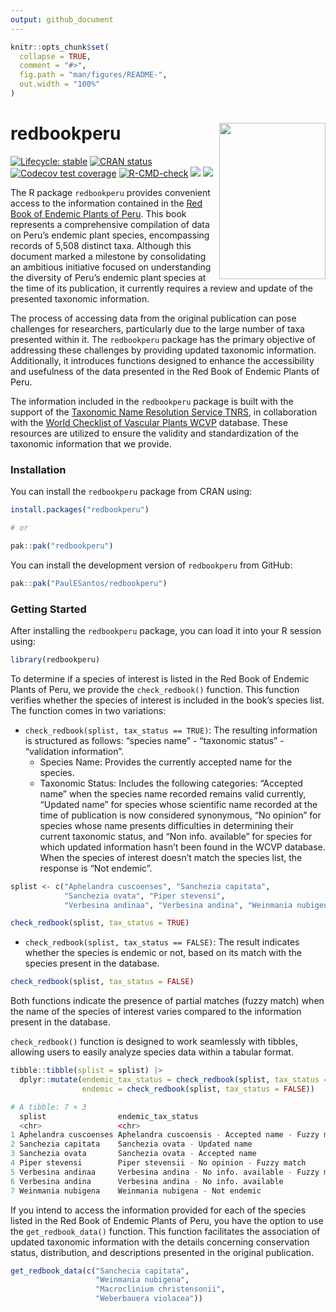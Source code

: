 ```yaml
---
output: github_document
---
```


<!-- README.md is generated from README.Rmd. Please edit that file -->

```r
knitr::opts_chunk$set(
  collapse = TRUE,
  comment = "#>",
  fig.path = "man/figures/README-",
  out.width = "100%"
)
```

# redbookperu <a href='https://github.com/PaulESantos/redbookperu'><img src='man/figures/cover_ppendemic.jpg' align="right" height="250" width="170" /></a>

<!-- badges: start -->
[![Lifecycle: stable](https://img.shields.io/badge/lifecycle-stable-green.svg)](https://lifecycle.r-lib.org/articles/stages.html#stable)
[![CRAN status](https://www.r-pkg.org/badges/version/redbookperu)](https://CRAN.R-project.org/package=redbookperu)
[![Codecov test coverage](https://codecov.io/gh/PaulESantos/redbookperu/branch/main/graph/badge.svg)](https://app.codecov.io/gh/PaulESantos/redbookperu?branch=main)
[![R-CMD-check](https://github.com/PaulESantos/redbookperu/actions/workflows/R-CMD-check.yaml/badge.svg)](https://github.com/PaulESantos/redbookperu/actions/workflows/R-CMD-check.yaml)
[![](http://cranlogs.r-pkg.org/badges/grand-total/redbookperu?color=green)](https://cran.r-project.org/package=redbookperu)
[![](http://cranlogs.r-pkg.org/badges/last-week/redbookperu?color=green)](https://cran.r-project.org/package=redbookperu)
<!-- badges: end -->

The R package `redbookperu` provides convenient access to the information contained in the [Red Book of Endemic Plants of Peru](https://revistasinvestigacion.unmsm.edu.pe/index.php/rpb/issue/view/153). This book represents a comprehensive compilation of data on Peru's endemic plant species, encompassing records of 5,508 distinct taxa. Although this document marked a milestone by consolidating an ambitious initiative focused on understanding the diversity of Peru's endemic plant species at the time of its publication, it currently requires a review and update of the presented taxonomic information.

The process of accessing data from the original publication can pose challenges for researchers, particularly due to the large number of taxa presented within it. The `redbookperu` package has the primary objective of addressing these challenges by providing updated taxonomic information. Additionally, it introduces functions designed to enhance the accessibility and usefulness of the data presented in the Red Book of Endemic Plants of Peru.

The information included in the `redbookperu` package is built with the support of the [Taxonomic Name Resolution Service TNRS](https://tnrs.biendata.org/), in collaboration with the [World Checklist of Vascular Plants WCVP](https://powo.science.kew.org/about-wcvp) database. These resources are utilized to ensure the validity and standardization of the taxonomic information that we provide.

### Installation

You can install the `redbookperu` package from CRAN using:

```r
install.packages("redbookperu")

# or

pak::pak("redbookperu")
```

You can install the development version of `redbookperu` from GitHub:

```r
pak::pak("PaulESantos/redbookperu")
```

### Getting Started

After installing the `redbookperu` package, you can load it into your R session using:

```r
library(redbookperu)
```

To determine if a species of interest is listed in the Red Book of Endemic Plants of Peru, we provide the `check_redbook()` function. This function verifies whether the species of interest is included in the book's species list. The function comes in two variations:

- `check_redbook(splist, tax_status == TRUE)`: The resulting information is structured as follows: "species name" - "taxonomic status" - "validation information".
  - Species Name: Provides the currently accepted name for the species.
  - Taxonomic Status: Includes the following categories: "Accepted name" when the           species name recorded remains valid currently, "Updated name" for species whose         scientific name recorded at the time of publication is now considered synonymous,       "No opinion" for species whose name presents difficulties in determining their          current taxonomic status, and "Non info. available" for species for which updated       information hasn't been found in the WCVP database. When the species of interest        doesn't match the species list, the response is "Not endemic".
  
```r

splist <- c("Aphelandra cuscoenses", "Sanchezia capitata",
            "Sanchezia ovata", "Piper stevensi",
            "Verbesina andinaa", "Verbesina andina", "Weinmania nubigena")

check_redbook(splist, tax_status = TRUE)
```

- `check_redbook(splist, tax_status == FALSE)`: The result indicates whether the species is endemic or not, based on its match with the species present in the database.

```r
check_redbook(splist, tax_status = FALSE)
```


Both functions indicate the presence of partial matches (fuzzy match) when the name of the species of interest varies compared to the information present in the database.


`check_redbook()` function is designed to work seamlessly with tibbles, allowing users to easily analyze species data within a tabular format.

```r
tibble::tibble(splist = splist) |> 
  dplyr::mutate(endemic_tax_status = check_redbook(splist, tax_status = TRUE),
                endemic = check_redbook(splist, tax_status = FALSE))
```

```r
# A tibble: 7 × 3
  splist                endemic_tax_status                                  endemic              
  <chr>                 <chr>                                               <chr>                
1 Aphelandra cuscoenses Aphelandra cuscoensis - Accepted name - Fuzzy match Endemic - fuzzy match
2 Sanchezia capitata    Sanchezia ovata - Updated name                      Endemic              
3 Sanchezia ovata       Sanchezia ovata - Accepted name                     Endemic              
4 Piper stevensi        Piper stevensii - No opinion - Fuzzy match          Endemic - fuzzy match
5 Verbesina andinaa     Verbesina andina - No info. available - Fuzzy match Endemic - fuzzy match
6 Verbesina andina      Verbesina andina - No info. available               Endemic              
7 Weinmania nubigena    Weinmania nubigena - Not endemic                    Not endemic   
```


If you intend to access the information provided for each of the species listed in the Red Book of Endemic Plants of Peru, you have the option to use the `get_redbook_data()` function. This function facilitates the association of updated taxonomic information with the details concerning conservation status, distribution, and descriptions presented in the original publication.


```r
get_redbook_data(c("Sanchecia capitata",
                   "Weinmania nubigena",
                   "Macroclinium christensonii",
                   "Weberbauera violacea"))

```

